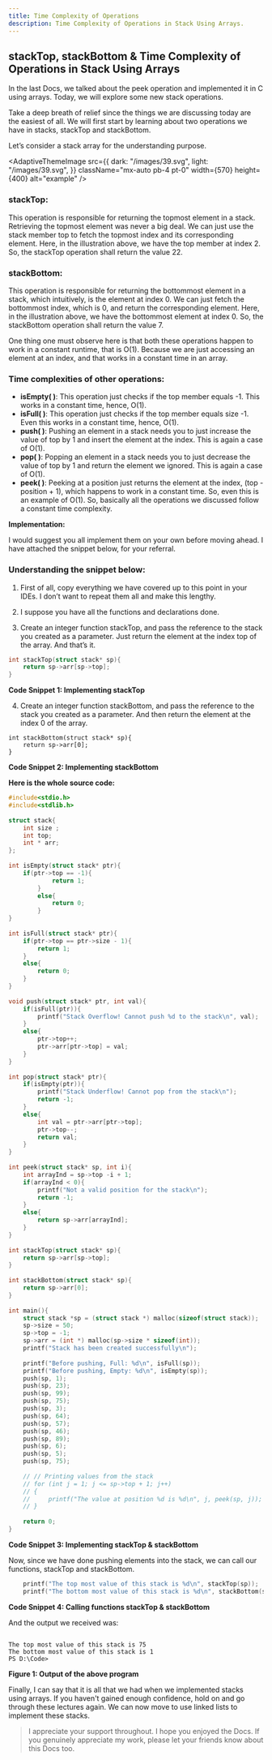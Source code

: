 ```yaml
---
title: Time Complexity of Operations
description: Time Complexity of Operations in Stack Using Arrays.
---
```


## stackTop, stackBottom & Time Complexity of Operations in Stack Using Arrays

In the last Docs, we talked about the peek operation and implemented it in C using arrays. Today, we will explore some new stack operations. 

Take a deep breath of relief since the things we are discussing today are the easiest of all. We will first start by learning about two operations we have in stacks, stackTop and stackBottom.

Let’s consider a stack array for the understanding purpose.

<AdaptiveThemeImage
  src={{
    dark: "/images/39.svg",
    light: "/images/39.svg",
  }}
  className="mx-auto pb-4 pt-0"
  width={570}
  height={400}
  alt="example"
/>

### stackTop:

This operation is responsible for returning the topmost element in a stack. Retrieving the topmost element was never a big deal. We can just use the stack member top to fetch the topmost index and its corresponding element. Here, in the illustration above, we have the top member at index 2. So, the stackTop operation shall return the value 22.

### stackBottom:

This operation is responsible for returning the bottommost element in a stack, which intuitively, is the element at index 0. We can just fetch the bottommost index, which is 0, and return the corresponding element. Here, in the illustration above, we have the bottommost element at index 0. So, the stackBottom operation shall return the value 7.

One thing one must observe here is that both these operations happen to work in a constant runtime, that is O(1). Because we are just accessing an element at an index, and that works in a constant time in an array.

### Time complexities of other operations:

- **isEmpty( )**: This operation just checks if the top member equals -1. This works in a constant time, hence, O(1).
- **isFull( )**: This operation just checks if the top member equals size -1. Even this works in a constant time, hence, O(1).
- **push( )**: Pushing an element in a stack needs you to just increase the value of top by 1 and insert the element at the index. This is again a case of O(1).
- **pop( )**: Popping an element in a stack needs you to just decrease the value of top by 1 and return the element we ignored. This is again a case of O(1).
- **peek( )**: Peeking at a position just returns the element at the index, (top - position + 1), which happens to work in a constant time. So, even this is an example of O(1).
So, basically all the operations we discussed follow a constant time complexity.

**Implementation:**

I would suggest you all implement them on your own before moving ahead. I have attached the snippet below, for your referral.

### Understanding the snippet below:

1. First of all, copy everything we have covered up to this point in your IDEs. I don’t want to repeat them all and make this lengthy. 

2. I suppose you have all the functions and declarations done. 

3. Create an integer function stackTop, and pass the reference to the stack you created as a parameter. Just return the element at the index top of the array. And that’s it.

```C
int stackTop(struct stack* sp){
    return sp->arr[sp->top];
}
```

**Code Snippet 1: Implementing stackTop**

4. Create an integer function stackBottom, and pass the reference to the stack you created as a parameter. And then return the element at the index 0 of the array.

```
int stackBottom(struct stack* sp){
    return sp->arr[0];
}

```
**Code Snippet 2: Implementing stackBottom**

**Here is the whole source code:**

```C
#include<stdio.h>
#include<stdlib.h>
 
struct stack{
    int size ;
    int top;
    int * arr;
};
 
int isEmpty(struct stack* ptr){
    if(ptr->top == -1){
            return 1;
        }
        else{
            return 0;
        }
}
 
int isFull(struct stack* ptr){
    if(ptr->top == ptr->size - 1){
        return 1;
    }
    else{
        return 0;
    }
}
 
void push(struct stack* ptr, int val){
    if(isFull(ptr)){
        printf("Stack Overflow! Cannot push %d to the stack\n", val);
    }
    else{
        ptr->top++;
        ptr->arr[ptr->top] = val;
    }
}
 
int pop(struct stack* ptr){
    if(isEmpty(ptr)){
        printf("Stack Underflow! Cannot pop from the stack\n");
        return -1;
    }
    else{
        int val = ptr->arr[ptr->top];
        ptr->top--;
        return val;
    }
}
 
int peek(struct stack* sp, int i){
    int arrayInd = sp->top -i + 1;
    if(arrayInd < 0){
        printf("Not a valid position for the stack\n");
        return -1;
    }
    else{
        return sp->arr[arrayInd];
    }
}
 
int stackTop(struct stack* sp){
    return sp->arr[sp->top];
}
 
int stackBottom(struct stack* sp){
    return sp->arr[0];
}
 
int main(){
    struct stack *sp = (struct stack *) malloc(sizeof(struct stack));
    sp->size = 50;
    sp->top = -1;
    sp->arr = (int *) malloc(sp->size * sizeof(int));
    printf("Stack has been created successfully\n");
 
    printf("Before pushing, Full: %d\n", isFull(sp));
    printf("Before pushing, Empty: %d\n", isEmpty(sp));
    push(sp, 1);
    push(sp, 23);
    push(sp, 99);
    push(sp, 75);
    push(sp, 3);
    push(sp, 64);
    push(sp, 57);
    push(sp, 46);
    push(sp, 89);
    push(sp, 6);  
    push(sp, 5);  
    push(sp, 75);  
    
    // // Printing values from the stack
    // for (int j = 1; j <= sp->top + 1; j++)
    // {
    //     printf("The value at position %d is %d\n", j, peek(sp, j));
    // }
     
    return 0;
}
```

**Code Snippet 3: Implementing stackTop & stackBottom**

Now, since we have done pushing elements into the stack, we can call our functions, stackTop and stackBottom.

```C
    printf("The top most value of this stack is %d\n", stackTop(sp));
    printf("The bottom most value of this stack is %d\n", stackBottom(sp));
```

**Code Snippet 4: Calling functions stackTop & stackBottom**

And the output we received was:

```
 
The top most value of this stack is 75  
The bottom most value of this stack is 1
PS D:\Code>
```

**Figure 1: Output of the above program**

Finally, I can say that it is all that we had when we implemented stacks using arrays. If you haven't gained enough confidence, hold on and go through these lectures again. We can now move to use linked lists to implement these stacks.

> I appreciate your support throughout. I hope you enjoyed the Docs. If you genuinely appreciate my work, please let your friends know about this Docs too. 